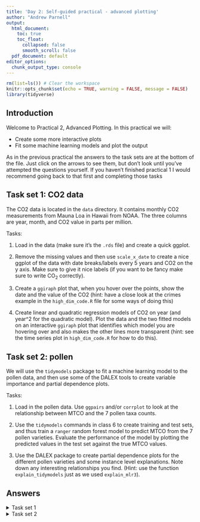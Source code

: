 ```yaml
---
title: 'Day 2: Self-guided practical - advanced plotting'
author: "Andrew Parnell"
output:
  html_document:
    toc: true
    toc_float:
      collapsed: false
      smooth_scroll: false
  pdf_document: default
editor_options: 
  chunk_output_type: console
---
```


```r
rm(list=ls()) # Clear the workspace
knitr::opts_chunk$set(echo = TRUE, warning = FALSE, message = FALSE)
library(tidyverse)
```

## Introduction

Welcome to Practical 2, Advanced Plotting. In this practical we will:

- Create some more interactive plots
- Fit some machine learning models and plot the output

As in the previous practical the answers to the task sets are at the bottom of the file. Just click on the arrows to see them, but don't look until you've attempted the questions yourself. If you haven't finished practical 1 I would recommend going back to that first and completing those tasks

## Task set 1: CO2 data

The CO2 data is located in the `data` directory. It contains monthly CO2 measurements from Mauna Loa in Hawaii from NOAA. The three columns are year, month, and CO2 value in parts per million. 

Tasks:

1. Load in the data (make sure it's the `.rds` file) and create a quick ggplot. 

1. Remove the missing values and then use `scale_x_date` to create a nice ggplot of the data with date breaks/labels every 5 years and CO2 on the y axis. Make sure to give it nice labels (if you want to be fancy make sure to write $\mbox{CO}_2$ correctly). 

1. Create a `ggiraph` plot that, when you hover over the points, show the date and the value of the CO2 (hint: have a close look at the crimes example in the `high_dim_code.R` file for some ways of doing this)

1. Create linear and quadratic regression models of CO2 on year (and year^2 for the quadratic model). Plot the data and the two fitted models on an interactive `ggiraph` plot that identifies which model you are hovering over and also makes the other lines more transparent (hint: see the time series plot in `high_dim_code.R` for how to do this). 

## Task set 2: pollen

We will use the `tidymodels` package to fit a machine learning model to the pollen data, and then use some of the DALEX tools to create variable importance and partial dependence plots.

Tasks:

1. Load in the pollen data. Use `ggpairs` and/or `corrplot` to look at the relationship between MTCO and the 7 pollen taxa counts. 

1. Use the `tidymodels` commands in class 6 to create training and test sets, and thus train a `ranger` random forest model to predict MTCO from the 7 pollen varieties. Evaluate the performance of the model by plotting the predicted values in the test set against the true MTCO values. 

1. Use the DALEX package to create partial dependence plots for the different pollen varieties and some instance level explanations. Note down any interesting relationships you find. (Hint: use the function `explain_tidymodels` just as we used `explain_mlr3`).

## Answers

<details>
  <summary>Task set 1</summary>
```r
# 1 and 2. Load in the data and plot
library(latex2exp)
CO2 <- readRDS(file = 'data/CO2.rds')
CO2 %>% glimpse

ggplot(CO2 %>% filter(CO2_ppm > 0), 
       aes(x = date, y = CO2_ppm)) + 
  geom_line() + 
  scale_x_date(date_breaks = "5 years",
               date_labels = "%Y") +
  labs(x = "Year", y = TeX("$CO_2$ (ppm)"),
       title = TeX("$CO_2$ in Mauna Loa, Hawaii")) + 
  theme_minimal()

# 3. ggiraph
p <- ggplot(
  data = CO2 %>% filter(CO2_ppm > 0) %>% 
    unite("dat", c("date", "CO2_ppm"), 
          sep = ", ",
          remove = FALSE),
  aes(
    x = date,
    y = CO2_ppm
  )
) +
  geom_line() +
  geom_point_interactive(
    aes(tooltip = dat,
        data_id = dat),
    size = 0.5) + # Make small to 
    labs(x = "Year", y = TeX("$CO_2$ (ppm)"),
       title = TeX("$CO_2$ in Mauna Loa, Hawaii"))
girafe(ggobj = p, width = 10)

# 4. Linear regression diagnostics
CO2_mod_1 <- lm(CO2_ppm ~ date, 
                data = CO2%>% filter(CO2_ppm > 0))
CO2_mod_2 <- lm(CO2_ppm ~ poly(date, 2), 
                data = CO2%>% filter(CO2_ppm > 0))

p <- ggplot(data = CO2 %>% filter(CO2_ppm > 0) %>%
         mutate(lin_fit = fitted(CO2_mod_1),
                quad_fit = fitted(CO2_mod_2)) %>% 
         pivot_longer(-date,
                      names_to = "Type",
                      values_to = "Value"),
       aes(x = date, y = Value, 
           colour = Type, tooltip = Type,
           data_id = Type)) + 
  geom_line_interactive() + 
  theme(legend.position = 'none')
girafe(ggobj = p, width = 10,
       options = list(
         opts_hover_inv(css = "opacity:0.4;"),
         opts_hover(css = "stroke-width:1.5;")
       ))
```
</details>  
  
<details>
  <summary>Task set 2</summary>
```r
# 1. Load in and use ggpairs and corrplot
library(GGally)
pollen <- read_csv("data/pollen.csv")
ggpairs(pollen,
  upper = list(continuous = "density"),
  lower = list(
    continuous = "smooth",
    combo = "facetdensity"
  )
) # Pinus D looks like the interesting one

corrplot(cor(pollen)) # Though Picea has the strongest linear correlation

# 2. Fit the ranger model
library(tidymodels)
library(ranger)

# Split the data into training and testing sets
set.seed(123)
# DON'T FORGET TO GET RID OF GDD5!
pollen_split <- initial_split(pollen %>%
                                select(-GDD5), 
                              prop = 0.8)
pollen_train <- training(pollen_split)
pollen_test <- testing(pollen_split)

# Define the model specification
rf_pollen <- 
  rand_forest(trees = 1000) %>% 
  set_engine("ranger") %>% 
  set_mode("regression")

# Fit the model to the training data
rf_fit <- rf_pollen %>% 
  fit(MTCO ~ ., 
      data = pollen_train)

# Make predictions on the test data
rf_preds <- rf_fit %>% predict(pollen_test)

# Evaluate the model performance
rf_preds %>% 
  bind_cols(pollen_test) %>% 
  dplyr::select(.pred, MTCO) %>% 
  ggplot(aes(x = MTCO, y = .pred)) + 
  labs(x = "True", y = "Predicted",)
  geom_point() + 
  geom_abline()
  
#3. Use DALEX
library(DALEX)
library(DALEXtra)
ranger_exp = explain_tidymodels(rf_fit,
  data     = pollen %>% select(-MTCO, -GDD5),
  y        = pollen$MTCO,
  label    = "Ranger RF",
  colorize = TRUE)
ranger_vi <- model_parts(ranger_exp)
plot(ranger_vi) # Feature importance

# Partial dependence
num_features = names(pollen)[-c(1:2)]
pollen_pd <- model_profile(ranger_exp,
  variables = num_features)$agr_profiles
plot(pollen_pd)

# Instance-level explanations
pollen_case1 = pollen[1, ]
ile_ranger = predict_parts(ranger_exp,
  new_observation = pollen_case1)
plot(ile_ranger)
```
</details>

